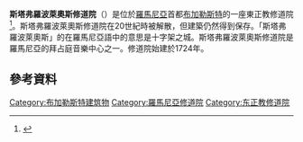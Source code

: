 '''斯塔弗羅波萊奧斯修道院'''（{{lang-ro|Mănăstirea Stavropoleos}}）是位於[[羅馬尼亞|羅馬尼亞]]首都[[布加勒斯特|布加勒斯特]]的一座東正教修道院<ref>{{cite web |url=http://www.crestinortodox.ro/manastiri/manastirea-stavropoleos-117422.html |title=Manastirea Stavropoleos |work=CrestinOrtodox.ro |language=ro |access-date=2015-12-15 |archive-date=2018-06-12 |archive-url=https://web.archive.org/web/20180612162317/https://www.crestinortodox.ro/manastiri/manastirea-stavropoleos-117422.html |dead-url=no }}</ref>。斯塔弗羅波萊奧斯修道院在20世紀時被解散，但建築仍然得到保存。「斯塔弗羅波萊奧斯」的在羅馬尼亞語中的意思是十字架之城。斯塔弗羅波萊奧斯修道院是羅馬尼亞的拜占庭音樂中心之一。修道院始建於1724年。

==參考資料==
{{Reflist}}

[[Category:布加勒斯特建筑物|Category:布加勒斯特建筑物]]
[[Category:羅馬尼亞修道院|Category:羅馬尼亞修道院]]
[[Category:东正教修道院|Category:东正教修道院]]